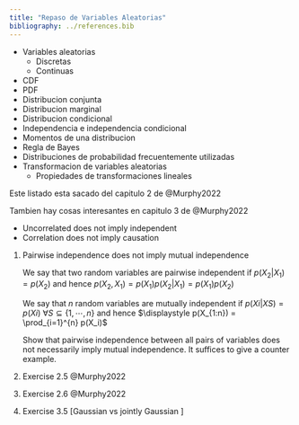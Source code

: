 ```yaml
---
title: "Repaso de Variables Aleatorias"
bibliography: ../references.bib
---
```


* Variables aleatorias
    * Discretas
    * Continuas
* CDF
* PDF
* Distribucion conjunta
* Distribucion marginal
* Distribucion condicional
* Independencia e independencia condicional
* Momentos de una distribucion
* Regla de Bayes
* Distribuciones de probabilidad frecuentemente utilizadas
* Transformacion de variables aleatorias
    * Propiedades de transformaciones lineales

Este listado esta sacado del capitulo 2 de @Murphy2022

Tambien hay cosas interesantes en capitulo 3 de @Murphy2022

* Uncorrelated does not imply independent
* Correlation does not imply causation


1.  Pairwise independence does not imply mutual independence

    We say that two random variables are pairwise independent if 
    $p(X_2|X_1) = p(X_2)$ and hence $p(X_2, X_1) = p(X_1)p(X_2|X_1) = p(X_1)p(X_2)$

    We say that $n$ random variables are mutually independent if 
    $p(Xi|XS) = p(Xi)$ $\forall S \subseteq \{1, \cdots , n\}$ 
    and hence $\displaystyle p(X_{1:n}) = \prod_{i=1}^{n} p(X_i)$

    Show that pairwise independence between all pairs of variables does not necessarily 
    imply mutual independence. It suffices to give a counter example.

1.  Exercise 2.5 @Murphy2022
1.  Exercise 2.6 @Murphy2022

1. Exercise 3.5 [Gaussian vs jointly Gaussian ]